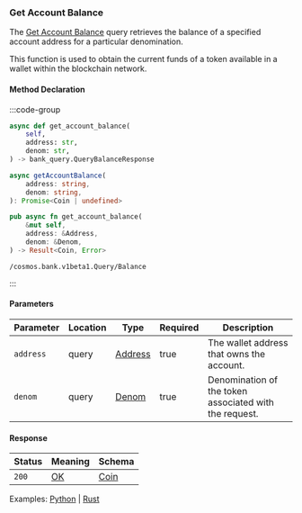 ### Get Account Balance

The [Get Account Balance] query retrieves the balance of a specified account address for a particular denomination.

This function is used to obtain the current funds of a token available in a wallet within the blockchain network.

[Get Account Balance]: https://github.com/cosmos/cosmos-sdk/tree/main/x/bank#balance

#### Method Declaration

:::code-group

```python [Python]
async def get_account_balance(
    self,
    address: str,
    denom: str,
) -> bank_query.QueryBalanceResponse
```

```typescript [TypeScript]
async getAccountBalance(
    address: string,
    denom: string,
): Promise<Coin | undefined>
```

```rust [Rust]
pub async fn get_account_balance(
    &mut self,
    address: &Address,
    denom: &Denom,
) -> Result<Coin, Error>
```


```url [API]
/cosmos.bank.v1beta1.Query/Balance
```

:::

#### Parameters

| Parameter | Location  | Type      | Required  | Description                                            |
| --------- | --------- | --------- | --------- | ------------------------------------------------------ |
| `address` | query     | [Address] | true      | The wallet address that owns the account.              |
| `denom`   | query     | [Denom]   | true      | Denomination of the token associated with the request. |

#### Response

| Status | Meaning     | Schema     |
| ------ | ----------- | ---------- |
| `200`  | [OK]        | [Coin]     |

Examples: [Python] | [Rust]

[Python]: https://github.com/dydxprotocol/v4-clients/blob/3e8c7e1b960291b7ef273962d374d9934a5c4d33/v4-client-py-v2/examples/validator_get_example.py#L28
[Rust]: https://github.com/dydxprotocol/v4-clients/blob/3e8c7e1b960291b7ef273962d374d9934a5c4d33/v4-client-rs/client/examples/validator_get.rs#L38

[Address]: /types/address
[Denom]: /types/denom
[OK]: /types/ok
[Coin]: /types/coin
